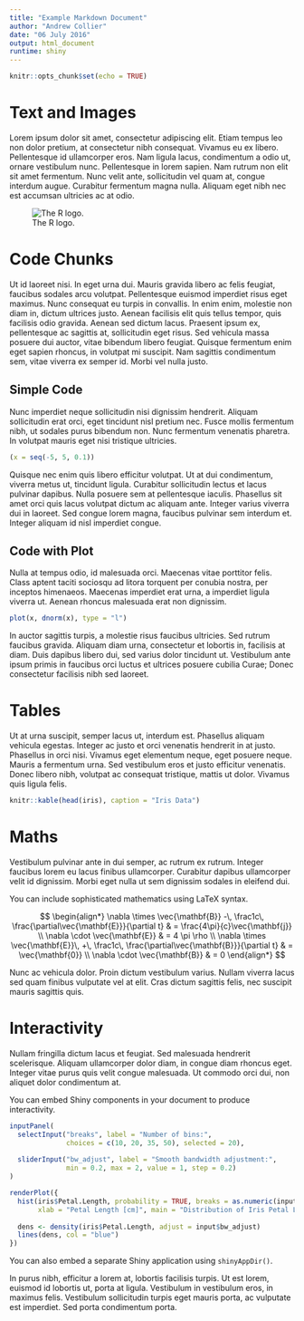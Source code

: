 ```yaml
---
title: "Example Markdown Document"
author: "Andrew Collier"
date: "06 July 2016"
output: html_document
runtime: shiny
---
```


```r
knitr::opts_chunk$set(echo = TRUE)
```

# Text and Images

Lorem ipsum dolor sit amet, consectetur adipiscing elit. Etiam tempus leo non dolor pretium, at consectetur nibh consequat. Vivamus eu ex libero. Pellentesque id ullamcorper eros. Nam ligula lacus, condimentum a odio ut, ornare vestibulum nunc. Pellentesque in lorem sapien. Nam rutrum non elit sit amet fermentum. Nunc velit ante, sollicitudin vel quam at, congue interdum augue. Curabitur fermentum magna nulla. Aliquam eget nibh nec est accumsan ultricies ac at odio.

![The R logo.](https://www.r-project.org/logo/Rlogo.png)

# Code Chunks

Ut id laoreet nisi. In eget urna dui. Mauris gravida libero ac felis feugiat, faucibus sodales arcu volutpat. Pellentesque euismod imperdiet risus eget maximus. Nunc consequat eu turpis in convallis. In enim enim, molestie non diam in, dictum ultrices justo. Aenean facilisis elit quis tellus tempor, quis facilisis odio gravida. Aenean sed dictum lacus. Praesent ipsum ex, pellentesque ac sagittis at, sollicitudin eget risus. Sed vehicula massa posuere dui auctor, vitae bibendum libero feugiat. Quisque fermentum enim eget sapien rhoncus, in volutpat mi suscipit. Nam sagittis condimentum sem, vitae viverra ex semper id. Morbi vel nulla justo.

## Simple Code

Nunc imperdiet neque sollicitudin nisi dignissim hendrerit. Aliquam sollicitudin erat orci, eget tincidunt nisl pretium nec. Fusce mollis fermentum nibh, ut sodales purus bibendum non. Nunc fermentum venenatis pharetra. In volutpat mauris eget nisi tristique ultricies.

```r
(x = seq(-5, 5, 0.1))
```

Quisque nec enim quis libero efficitur volutpat. Ut at dui condimentum, viverra metus ut, tincidunt ligula. Curabitur sollicitudin lectus et lacus pulvinar dapibus. Nulla posuere sem at pellentesque iaculis. Phasellus sit amet orci quis lacus volutpat dictum ac aliquam ante. Integer varius viverra dui in laoreet. Sed congue lorem magna, faucibus pulvinar sem interdum et. Integer aliquam id nisl imperdiet congue.

## Code with Plot

Nulla at tempus odio, id malesuada orci. Maecenas vitae porttitor felis. Class aptent taciti sociosqu ad litora torquent per conubia nostra, per inceptos himenaeos. Maecenas imperdiet erat urna, a imperdiet ligula viverra ut. Aenean rhoncus malesuada erat non dignissim.

```r
plot(x, dnorm(x), type = "l")
```

In auctor sagittis turpis, a molestie risus faucibus ultricies. Sed rutrum faucibus gravida. Aliquam diam urna, consectetur et lobortis in, facilisis at diam. Duis dapibus libero dui, sed varius dolor tincidunt ut. Vestibulum ante ipsum primis in faucibus orci luctus et ultrices posuere cubilia Curae; Donec consectetur facilisis nibh sed laoreet.

# Tables

Ut at urna suscipit, semper lacus ut, interdum est. Phasellus aliquam vehicula egestas. Integer ac justo et orci venenatis hendrerit in at justo. Phasellus in orci nisi. Vivamus eget elementum neque, eget posuere neque. Mauris a fermentum urna. Sed vestibulum eros et justo efficitur venenatis. Donec libero nibh, volutpat ac consequat tristique, mattis ut dolor. Vivamus quis ligula felis.

```r
knitr::kable(head(iris), caption = "Iris Data")
```

# Maths

Vestibulum pulvinar ante in dui semper, ac rutrum ex rutrum. Integer faucibus lorem eu lacus finibus ullamcorper. Curabitur dapibus ullamcorper velit id dignissim. Morbi eget nulla ut sem dignissim sodales in eleifend dui.

You can include sophisticated mathematics using LaTeX syntax.

$$
\begin{align*}
  \nabla \times \vec{\mathbf{B}} -\, \frac1c\, \frac{\partial\vec{\mathbf{E}}}{\partial t} & = \frac{4\pi}{c}\vec{\mathbf{j}} \\
  \nabla \cdot \vec{\mathbf{E}} & = 4 \pi \rho \\
  \nabla \times \vec{\mathbf{E}}\, +\, \frac1c\, \frac{\partial\vec{\mathbf{B}}}{\partial t} & = \vec{\mathbf{0}} \\
  \nabla \cdot \vec{\mathbf{B}} & = 0
\end{align*}
$$

Nunc ac vehicula dolor. Proin dictum vestibulum varius. Nullam viverra lacus sed quam finibus vulputate vel at elit. Cras dictum sagittis felis, nec suscipit mauris sagittis quis.

# Interactivity

Nullam fringilla dictum lacus et feugiat. Sed malesuada hendrerit scelerisque. Aliquam ullamcorper dolor diam, in congue diam rhoncus eget. Integer vitae purus quis velit congue malesuada. Ut commodo orci dui, non aliquet dolor condimentum at.

You can embed Shiny components in your document to produce interactivity.

```r
inputPanel(
  selectInput("breaks", label = "Number of bins:",
              choices = c(10, 20, 35, 50), selected = 20),
  
  sliderInput("bw_adjust", label = "Smooth bandwidth adjustment:",
              min = 0.2, max = 2, value = 1, step = 0.2)
)

renderPlot({
  hist(iris$Petal.Length, probability = TRUE, breaks = as.numeric(input$breaks),
       xlab = "Petal Length [cm]", main = "Distribution of Iris Petal Length")
  
  dens <- density(iris$Petal.Length, adjust = input$bw_adjust)
  lines(dens, col = "blue")
})
```

You can also embed a separate Shiny application using `shinyAppDir()`.

In purus nibh, efficitur a lorem at, lobortis facilisis turpis. Ut est lorem, euismod id lobortis ut, porta at ligula. Vestibulum in vestibulum eros, in maximus felis. Vestibulum sollicitudin turpis eget mauris porta, ac vulputate est imperdiet. Sed porta condimentum porta.